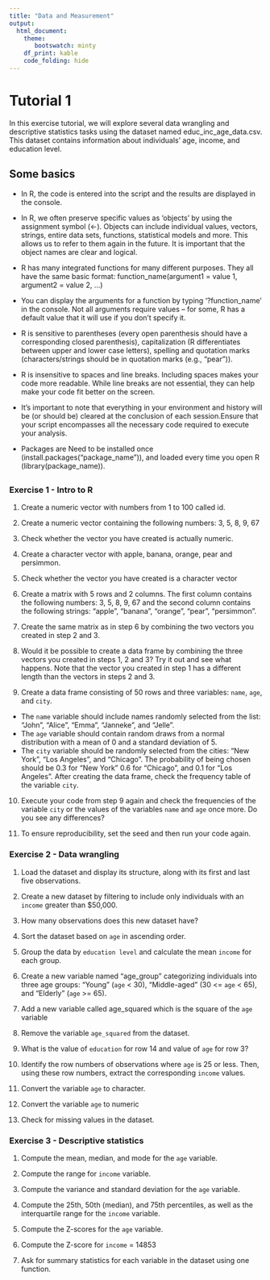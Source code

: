 ```yaml
---
title: "Data and Measurement"
output:
  html_document:
    theme: 
       bootswatch: minty
    df_print: kable
    code_folding: hide 
---
```


# Tutorial 1
In this exercise tutorial, we will explore several data wrangling and descriptive statistics tasks using the dataset named educ_inc_age_data.csv. This dataset contains information about individuals' age, income, and education level.

## Some basics

- In R, the code is entered into the script and the results are displayed in the console.

- In R, we often preserve specific values as 'objects' by using the assignment symbol (<-). Objects can include individual values, vectors, strings, entire data sets, functions, statistical models and more. This allows us to refer to them again in the future. It is important that the object names are clear and logical.

- R has many integrated functions for many different purposes. They all have the same basic format: function_name(argument1 = value 1, argument2 = value 2, …)

- You can display the arguments for a function by typing ‘?function_name’ in the console. Not all arguments require values – for some, R has a default value that it will use if you don’t specify it.

- R is sensitive to parentheses (every open parenthesis should have a corresponding closed parenthesis), capitalization (R differentiates between upper and lower case letters), spelling and quotation marks (characters/strings should be in quotation marks (e.g., "pear")).

- R is insensitive to spaces and line breaks. Including spaces makes your code more readable. While line breaks are not essential, they can help make your code fit better on the screen.

- It's important to note that everything in your environment and history will be (or should be) cleared at the conclusion of each session.Ensure that your script encompasses all the necessary code required to execute your analysis.

- Packages are Need to be installed once (install.packages(“package_name”)), and loaded every time you open R (library(package_name)).

##  {.tabset .tabset-fade .tabset-pills}
### Exercise 1 - Intro to R  
1. Create a numeric vector with numbers from 1 to 100 called id.

2. Create a numeric vector containing the following numbers: 3, 5, 8, 9, 67

3. Check whether the vector you have created is actually numeric.

4. Create a character vector with apple, banana, orange, pear and persimmon. 

5. Check whether the vector you have created is a character vector

6. Create a matrix with 5 rows and 2 columns. The first column contains the following numbers: 3, 5, 8, 9, 67 and the second column contains the following strings: "apple", "banana", "orange", "pear", "persimmon".

7. Create the same matrix as in step 6 by combining the two vectors you created in step 2 and 3.

8. Would it be possible to create a data frame by combining the three vectors you created in steps 1, 2 and 3? Try it out and see what happens. Note that the vector you created in step 1 has  a different length than the vectors in steps 2 and 3.

9. Create a data frame consisting of 50 rows and three variables: `name`, `age`, and `city`.
- The `name` variable should include names randomly selected from the list: "John", "Alice", "Emma", "Janneke", and "Jelle".
- The `age` variable should contain random draws from a normal distribution with a mean of 0 and a standard deviation of 5.
- The `city` variable should be randomly selected from the cities: "New York", "Los Angeles", and "Chicago". The probability of being chosen should be 0.3 for "New York" 0.6 for "Chicago", and 0.1 for "Los Angeles". 
After creating the data frame, check the frequency table of the variable `city`.

10. Execute your code from step 9 again and check the frequencies of the variable `city` or the values of the variables `name` and `age` once more. Do you see any differences?

11. To ensure reproducibility, set the seed and then run your code again.

### Exercise 2 - Data wrangling
1. Load the dataset and display its structure, along with its first and last five observations.

2. Create a new dataset by filtering to include only individuals with an `income` greater than $50,000.

3. How many observations does this new dataset have? 

4. Sort the dataset based on `age` in ascending order.

5. Group the data by `education level` and calculate the mean `income` for each group.

6. Create a new variable named "age_group" categorizing individuals into three age groups: "Young" (`age` < 30), "Middle-aged" (30 <= `age` < 65), and "Elderly" (`age` >= 65).

7. Add a new variable called age_squared which is the square of the `age` variable

8. Remove the variable `age_squared` from the dataset.

9. What is the value of `education` for row 14 and value of `age` for row 3?

10. Identify the row numbers of observations where `age` is 25 or less. Then, using these row numbers, extract the corresponding `income` values. 

11. Convert the variable `age` to character.

12. Convert the variable `age` to numeric

13. Check for missing values in the dataset.

### Exercise 3 - Descriptive statistics

1. Compute the mean, median, and mode for the `age` variable.

2. Compute the range for `income` variable.

3. Compute the variance and standard deviation for the `age` variable.

4. Compute the 25th, 50th (median), and 75th percentiles, as well as the interquartile range for the `income` variable.

5. Compute the Z-scores for the `age` variable.

6. Compute the Z-score for `income` = 14853

7. Ask for summary statistics for each variable in the dataset using one function. 



